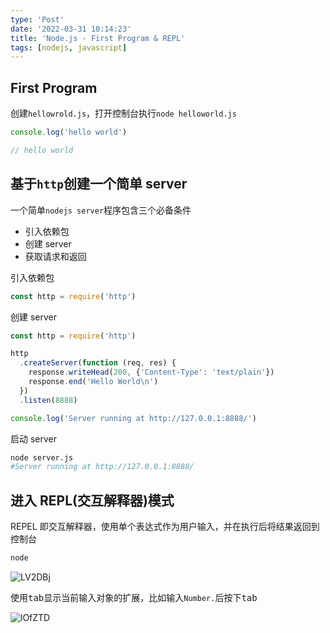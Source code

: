 ```yaml
---
type: 'Post'
date: '2022-03-31 10:14:23'
title: 'Node.js - First Program & REPL'
tags: [nodejs, javascript]
---
```


## First Program

创建`hellowrold.js`，打开控制台执行`node helloworld.js`

```js
console.log('hello world')

// hello world
```

## 基于`http`创建一个简单 server

一个简单`nodejs server`程序包含三个必备条件

- 引入依赖包
- 创建 server
- 获取请求和返回

引入依赖包

```js
const http = require('http')
```

创建 server

```js
const http = require('http')

http
  .createServer(function (req, res) {
    response.writeHead(200, {'Content-Type': 'text/plain'})
    response.end('Hello World\n')
  })
  .listen(8888)

console.log('Server running at http://127.0.0.1:8888/')
```

启动 server

```bash
node server.js
#Server running at http://127.0.0.1:8888/
```

## 进入 REPL(交互解释器)模式

REPEL 即交互解释器，使用单个表达式作为用户输入，并在执行后将结果返回到控制台

```bash
node
```

![LV2DBj](https://cdn.jsdelivr.net/gh/manonicu/pics@master/uPic/LV2DBj.png)

使用<kbd>tab</kbd>显示当前输入对象的扩展，比如输入`Number.`后按下<kbd>tab</kbd>

![lOfZTD](https://cdn.jsdelivr.net/gh/manonicu/pics@master/uPic/lOfZTD.png)
